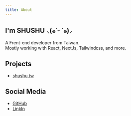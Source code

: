 ```yaml
---
title: About
---
```


## I'm SHUSHU ⸜(๑˙ᵕ ˙๑)⸝

A Frent-end developer from Taiwan.<br/>
Mostly working with React, NextJs, Tailwindcss, and more.

## Projects

- [shushu.tw](https://shushu.tw)

## Social Media

- [GitHub](https://github.com/SHUSHU010829)
- [LinkIn](https://www.linkedin.com/in/shuyuanchuang/)
